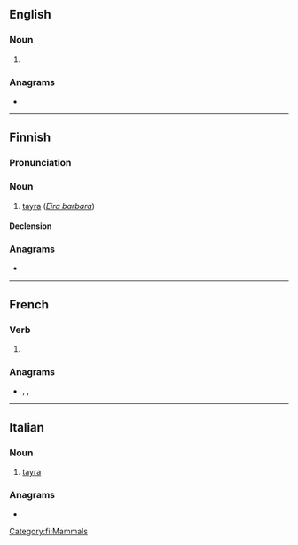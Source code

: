 {{also|Taira}}
==English==

===Noun===
{{en-noun}}

# {{alternative form of|en|tayra}}

===Anagrams===
* {{anagrams|en|a=aairt|Arita|Atari|Atira|aarti|arati|atari|atria|raita|riata|tarai|tiara}}

----

==Finnish==

===Pronunciation===
{{fi-pronunciation}}

===Noun===
{{fi-noun}}

# [[tayra]] (''[[Eira barbara]]'')

====Declension====
{{fi-decl-kala|tair|||a}}

===Anagrams===
* {{anagrams|fi|a=aairt|Raita|aarit|atari|atria|itara|raati|raita|ritaa|taari|tiara}}

[[Category:fi:Mammals]]

----

==French==

===Verb===
{{head|fr|verb form}}

# {{inflection of|fr|taire||3|s|futr}}

===Anagrams===
* {{l|fr|ratai}}, {{l|fr|râtai}}, {{l|fr|tarai}}

----

==Italian==

===Noun===
{{it-noun|f}}

# [[tayra]]

{{C|it|Mammals}}

===Anagrams===
* {{anagrams|it|a=aairt|-iatra|arati|irata|tarai|tiara}}